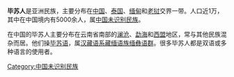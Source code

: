 {{Infobox Ethnic group
|group='''毕苏人'''
|population=近1万
         {{flagcountry|China}} 5000余人
|regions={{flagcountry|China}}[[云南|云南]]的[[澜沧|澜沧]]、[[勐海|勐海]]和[[西盟|西盟]]地区
|languages=[[毕苏语|毕苏语]]
|related=[[拉祜族|拉祜族]]
}}
'''毕苏人'''是亚洲民族，主要分布在[[中国|中国]]、[[泰国|泰国]]、[[缅甸|缅甸]]和[[老挝|老挝]]交界一带。人口近1万，其中在中国境内有5000余人，属[[中国未识别民族|中国未识别民族]]。

在中国的毕苏人主要分布在云南省南部的[[澜沧|澜沧]]、[[勐海|勐海]]和[[西盟|西盟]]地区，常与其他民族混杂而居。他们操[[毕苏语|毕苏语]]，属[[汉藏语系|汉藏语系]][[藏缅语族|藏缅语族]][[缅彝语群|缅彝语群]]。很多毕苏人都是双语或多种语言的使用者。

[[Category:中国未识别民族|Category:中国未识别民族]]